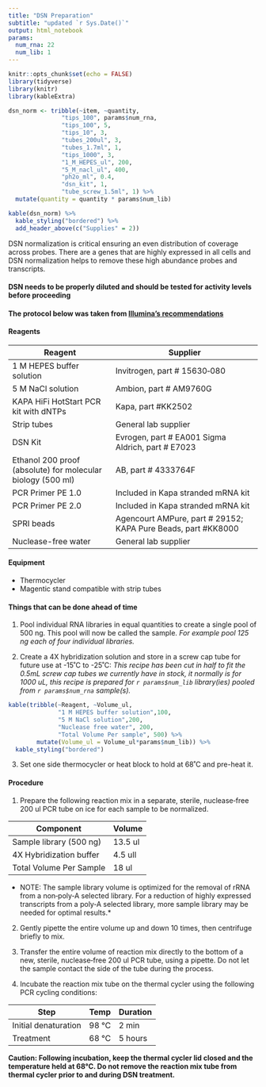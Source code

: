 ```yaml
---
title: "DSN Preparation"
subtitle: "updated `r Sys.Date()`"
output: html_notebook
params:
  num_rna: 22
  num_lib: 1
---
```

```r
knitr::opts_chunk$set(echo = FALSE)
library(tidyverse)
library(knitr)
library(kableExtra)
```


```r
dsn_norm <- tribble(~item, ~quantity,
               "tips_100", params$num_rna,
               "tips_100", 5,
               "tips_10", 3,
               "tubes_200ul", 3,
               "tubes_1.7ml", 1,
               "tips_1000", 3,
               "1_M_HEPES_ul", 200,
               "5_M_nacl_ul", 400,
               "ph2o_ml", 0.4, 
               "dsn_kit", 1,
               "tube_screw_1.5ml", 1) %>% 
  mutate(quantity = quantity * params$num_lib)

kable(dsn_norm) %>% 
  kable_styling("bordered") %>% 
  add_header_above(c("Supplies" = 2))
```

DSN normalization is critical ensuring an even distribution of coverage across probes.  There are a genes that are highly expressed in all cells and DSN normalization helps to remove these high abundance probes and transcripts.  

#### DSN needs to be properly diluted and should be tested for activity levels before proceeding

#### The protocol below was taken from [Illumina's recommendations](https://github.com/pinskylab/laboratory/blob/master/documentation/dsn_normalization_sampleprep_application_note_15014673_c.pdf)
#### Reagents

| Reagent| Supplier|
|----------|--------------|
|1 M HEPES buffer solution|Invitrogen, part # 15630‐080 |
|5 M NaCl solution|Ambion, part # AM9760G|
|KAPA HiFi HotStart PCR kit with dNTPs|Kapa, part #KK2502|
|Strip tubes|General lab supplier|
|DSN Kit|Evrogen, part # EA001 Sigma Aldrich, part # E7023|
|Ethanol 200 proof (absolute) for molecular biology (500 ml)|AB, part # 4333764F|
|PCR Primer PE 1.0|Included in Kapa stranded mRNA kit|
|PCR Primer PE 2.0|Included in Kapa stranded mRNA kit|
|SPRI beads|Agencourt AMPure, part # 29152; KAPA Pure Beads, part #KK8000|
|Nuclease-free water|General lab supplier|

#### Equipment
- Thermocycler
- Magentic stand compatible with strip tubes

#### Things that can be done ahead of time
1. Pool individual RNA libraries in equal quantities to create a single pool of 500 ng.  This pool will now be called the sample. *For example pool 125 ng each of four individual libraries.*  

2. Create a 4X hybridization solution and store in a screw cap tube for future use at -15˚C to -25˚C:
*This recipe has been cut in half to fit the 0.5mL screw cap tubes we currently have in stock, it normally is for 1000 uL, this recipe is prepared for `r params$num_lib` library(ies) pooled from `r params$num_rna` sample(s).*
```r
kable(tribble(~Reagent, ~Volume_ul,
              "1 M HEPES buffer solution",100,
              "5 M NaCl solution",200,
              "Nuclease free water", 200,
              "Total Volume Per sample", 500) %>% 
        mutate(Volume_ul = Volume_ul*params$num_lib)) %>% 
  kable_styling("bordered")
```

3. Set one side thermocycler or heat block to hold at 68˚C and pre-heat it.

#### Procedure

1. Prepare the following reaction mix in a separate, sterile, nuclease‐free 200 ul PCR tube on ice for each sample to be normalized.

|Component|Volume|
|---------|------|
|Sample library (500 ng)| 13.5 ul|
|4X Hybridization buffer| 4.5 ull|
|Total Volume Per Sample|18 ul|

* NOTE: The sample library volume is optimized for the removal of rRNA from a non‐poly‐A selected library. For a reduction of highly expressed transcripts from a poly‐A selected library, more sample library may be needed for optimal results.*

2. Gently pipette the entire volume up and down 10 times, then centrifuge briefly to mix.  
3. Transfer the entire volume of reaction mix directly to the bottom of a new, sterile, nuclease‐free 200 ul PCR tube, using a pipette. Do not let the sample contact the side of the tube during the process.  

4. Incubate the reaction mix tube on the thermal cycler using the following PCR cycling conditions:

|Step|Temp|Duration|
|----|----|--------|
|Initial denaturation|98 °C|2 min|
|Treatment|68 °C|5 hours|

**Caution: Following incubation, keep the thermal cycler lid closed and the temperature held at 68°C. Do not remove the reaction mix tube from thermal cycler prior to and during DSN treatment.**
